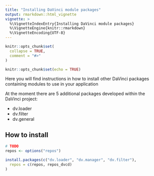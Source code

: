 ```yaml
---
title: "Installing DaVinci module packages"
output: rmarkdown::html_vignette
vignette: >
  %\VignetteIndexEntry{Installing DaVinci module packages}
  %\VignetteEngine{knitr::rmarkdown}
  %\VignetteEncoding{UTF-8}
---
```


```r
knitr::opts_chunk$set(
  collapse = TRUE,
  comment = "#>"
)
```

```r
knitr::opts_chunk$set(echo = TRUE)
```

Here you will find instructions in how to install other DaVinci packages containing modules to use in your application

At the moment there are 5 additional packages developed within the DaVinci project:

  - dv.loader
  - dv.filter
  - dv.general

## How to install

```r
# TODO
repos <- options("repos")

install.packages(c("dv.loader", "dv.manager", "dv.filter"),
  repos = c(repos, repos_dvcd)
)
```


